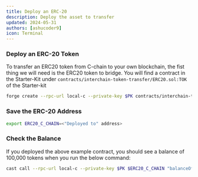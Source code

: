```yaml
---
title: Deploy an ERC-20 
description: Deploy the asset to transfer
updated: 2024-05-31
authors: [ashucoder9]
icon: Terminal
---
```



<Steps>
<Step>

### Deploy an ERC-20 Token

To transfer an ERC20 token from C-chain to your own blockchain, the fist thing we will need is the ERC20 token to bridge. You will find a contract in the Starter-Kit under `contracts/interchain-token-transfer/ERC20.sol:TOK` of the Starter-kit

```bash 
forge create --rpc-url local-c --private-key $PK contracts/interchain-token-transfer/erc20-to-erc20/ERC20.sol:TOK
```

</Step>
<Step>

### Save the ERC-20 Address 

```bash
export ERC20_C_CHAIN=<"Deployed to" address>
```

</Step>
<Step>

### Check the Balance

If you deployed the above example contract, you should see a balance of 100,000 tokens when you run the below command:

```bash
cast call --rpc-url local-c --private-key $PK $ERC20_C_CHAIN "balanceOf(address)(uint)" $FUNDED_ADDRESS
```

</Step>
</Steps>